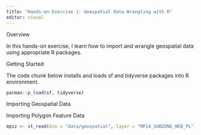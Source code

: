 ```yaml
---
title: "Hands-on Exercise 1: Geospatial Data Wrangling with R"
editor: visual
---
```


Overview

In this hands-on exercise, I learn how to import and wrangle geospatial data using appropriate R packages.

Getting Started

The code chunk below installs and loads sf and tidyverse packages into R environment.

```r
pacman::p_load(sf, tidyverse)
```

Importing Geospatial Data

Importing Polygon Feature Data

```r
mpsz <- st_read(dsn = "data/geospatial", layer = "MP14_SUBZONE_WEB_PL")
```
